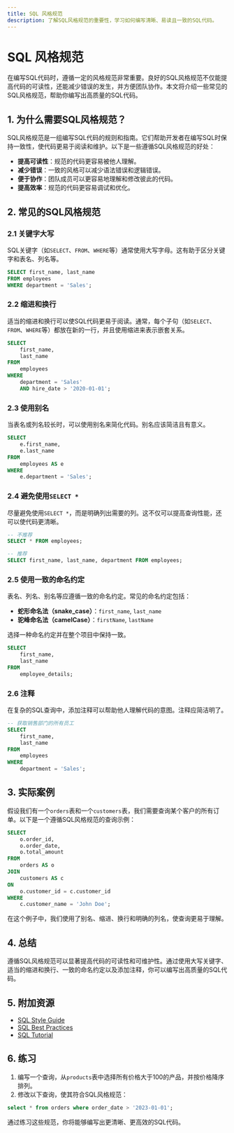 ```yaml
---
title: SQL 风格规范
description: 了解SQL风格规范的重要性，学习如何编写清晰、易读且一致的SQL代码。
---
```


# SQL 风格规范

在编写SQL代码时，遵循一定的风格规范非常重要。良好的SQL风格规范不仅能提高代码的可读性，还能减少错误的发生，并方便团队协作。本文将介绍一些常见的SQL风格规范，帮助你编写出高质量的SQL代码。

## 1. 为什么需要SQL风格规范？

SQL风格规范是一组编写SQL代码的规则和指南。它们帮助开发者在编写SQL时保持一致性，使代码更易于阅读和维护。以下是一些遵循SQL风格规范的好处：

- **提高可读性**：规范的代码更容易被他人理解。
- **减少错误**：一致的风格可以减少语法错误和逻辑错误。
- **便于协作**：团队成员可以更容易地理解和修改彼此的代码。
- **提高效率**：规范的代码更容易调试和优化。

## 2. 常见的SQL风格规范

### 2.1 关键字大写

SQL关键字（如`SELECT`、`FROM`、`WHERE`等）通常使用大写字母。这有助于区分关键字和表名、列名等。

```sql
SELECT first_name, last_name
FROM employees
WHERE department = 'Sales';
```

### 2.2 缩进和换行

适当的缩进和换行可以使SQL代码更易于阅读。通常，每个子句（如`SELECT`、`FROM`、`WHERE`等）都放在新的一行，并且使用缩进来表示嵌套关系。

```sql
SELECT 
    first_name, 
    last_name
FROM 
    employees
WHERE 
    department = 'Sales'
    AND hire_date > '2020-01-01';
```

### 2.3 使用别名

当表名或列名较长时，可以使用别名来简化代码。别名应该简洁且有意义。

```sql
SELECT 
    e.first_name, 
    e.last_name
FROM 
    employees AS e
WHERE 
    e.department = 'Sales';
```

### 2.4 避免使用`SELECT *`

尽量避免使用`SELECT *`，而是明确列出需要的列。这不仅可以提高查询性能，还可以使代码更清晰。

```sql
-- 不推荐
SELECT * FROM employees;

-- 推荐
SELECT first_name, last_name, department FROM employees;
```

### 2.5 使用一致的命名约定

表名、列名、别名等应遵循一致的命名约定。常见的命名约定包括：

- **蛇形命名法（snake_case）**：`first_name`, `last_name`
- **驼峰命名法（camelCase）**：`firstName`, `lastName`

选择一种命名约定并在整个项目中保持一致。

```sql
SELECT 
    first_name, 
    last_name
FROM 
    employee_details;
```

### 2.6 注释

在复杂的SQL查询中，添加注释可以帮助他人理解代码的意图。注释应简洁明了。

```sql
-- 获取销售部门的所有员工
SELECT 
    first_name, 
    last_name
FROM 
    employees
WHERE 
    department = 'Sales';
```

## 3. 实际案例

假设我们有一个`orders`表和一个`customers`表，我们需要查询某个客户的所有订单。以下是一个遵循SQL风格规范的查询示例：

```sql
SELECT 
    o.order_id, 
    o.order_date, 
    o.total_amount
FROM 
    orders AS o
JOIN 
    customers AS c
ON 
    o.customer_id = c.customer_id
WHERE 
    c.customer_name = 'John Doe';
```

在这个例子中，我们使用了别名、缩进、换行和明确的列名，使查询更易于理解。

## 4. 总结

遵循SQL风格规范可以显著提高代码的可读性和可维护性。通过使用大写关键字、适当的缩进和换行、一致的命名约定以及添加注释，你可以编写出高质量的SQL代码。

## 5. 附加资源

- [SQL Style Guide](https://www.sqlstyle.guide/)
- [SQL Best Practices](https://www.sqlshack.com/sql-best-practices/)
- [SQL Tutorial](https://www.w3schools.com/sql/)

## 6. 练习

1. 编写一个查询，从`products`表中选择所有价格大于100的产品，并按价格降序排列。
2. 修改以下查询，使其符合SQL风格规范：

```sql
select * from orders where order_date > '2023-01-01';
```

通过练习这些规范，你将能够编写出更清晰、更高效的SQL代码。